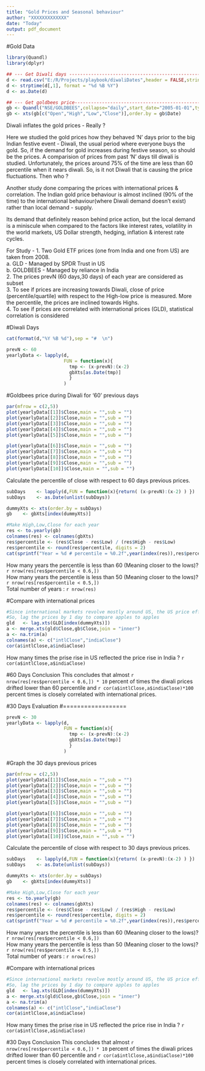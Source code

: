 ```yaml
---
title: "Gold Prices and Seasonal behaviour"
author: "XXXXXXXXXXXXX"
date: "Today"
output: pdf_document
---
```


#Gold Data
```r
library(Quandl)
library(dplyr)

## --- Get Diwali days -----------------------------------------------------------------
d <- read.csv("E:/R/Projects/playbook/diwaliDates",header = FALSE,stringsAsFactors = FALSE)
d <- strptime(d[,1], format = "%d %B %Y")
d <- as.Date(d)

## --- Get goldbees price----------------------------------------------------------------
gb <- Quandl("NSE/GOLDBEES",collapse="daily",start_date="2005-01-01",type="raw")
gb <- xts(gb[c("Open","High","Low","Close")],order.by = gb$Date)
```

Diwali inflates the gold prices - Really ?

Here we studied the gold prices how they behaved 'N' days prior to the big Indian festive event - Diwali, the usual period where everyone buys the gold. So, if the demand for gold increases during festive season, so should be the prices. A comparision of prices from past 'N' days till diwali is studied. Unfortunately, the prices around 75% of the time are less than 60 percentile when it nears diwali. So, is it not Diwali that is causing the price fluctuations. Then who ?

Another study done comparing the prices with international prices & correlation. The Indian gold price behaviour is almost inclined (90% of the time) to the international behaviour(where Diwali demand doesn't exist) rather than local demand - supply. 

Its demand that definitely reason behind price action, but the local demand is a miniscule when compared to the factors like interest rates, volatility in the world markets, US Dollar strength, hedging, inflation & interest rate cycles.

For Study - 
 1. Two Gold ETF prices (one from India and one from US) are taken from 2008.  
    a. GLD - Managed by SPDR Trust in US  
    b. GOLDBEES - Managed by reliance in India  
 2. The prices prevN (60 days,30 days) of each year are considered as subset  
 3. To see if prices are increasing towards Diwali, close of price (percentile/quartile) with respect to the High-low price is measured. More the percentile, the prices are inclined towards Highs.  
 4. To see if prices are correlated with international prices (GLD), statistical correlation is considered  


#Diwali Days 
```r
cat(format(d,"%Y %B %d"),sep = "#  \n")
```

```r
prevN <- 60
yearlyData <- lapply(d,
                     FUN = function(x){
                       tmp <- (x-prevN):(x-2)
                       gbXts[as.Date(tmp)]
                       }
                     )
```

#Goldbees price during Diwali for '60' previous days
```r
par(mfrow = c(2,5))
plot(yearlyData[[1]]$Close,main = "",sub = "")
plot(yearlyData[[2]]$Close,main = "",sub = "")
plot(yearlyData[[3]]$Close,main = "",sub = "")
plot(yearlyData[[4]]$Close,main = "",sub = "")
plot(yearlyData[[5]]$Close,main = "",sub = "")

plot(yearlyData[[6]]$Close,main = "",sub = "")
plot(yearlyData[[7]]$Close,main = "",sub = "")
plot(yearlyData[[8]]$Close,main = "",sub = "")
plot(yearlyData[[9]]$Close,main = "",sub = "")
plot(yearlyData[[10]]$Close,main = "",sub = "")

```

Calculate the percentile of close with respect to 60 days previous prices.
```r
subDays    <- lapply(d,FUN = function(x){return( (x-prevN):(x-2) ) })
subDays    <- as.Date(unlist(subDays))

dummyXts <- xts(order.by = subDays)
gb    <- gbXts[index(dummyXts)]

#Make High,Low,Close for each year
res <- to.yearly(gb)
colnames(res) <- colnames(gbXts)
res$percentile <- (res$Close - res$Low) / (res$High - res$Low)
res$percentile <- round(res$percentile, digits = 2)
cat(sprintf("Year = %d # percentile = %0.2f",year(index(res)),res$percentile),sep = "#  \n  ")
```
    
How many years the percentile is less than 60 (Meaning closer to the lows)? `r nrow(res[res$percentile < 0.6,])`  
How many years the percentile is less than 50 (Meaning closer to the lows)? `r nrow(res[res$percentile < 0.5,])`  
Total number of years : `r nrow(res)`  

#Compare with international prices
```r
#Since international markets revolve mostly around US, the US price effect of today (say 02nd) is reflected on (03rd) of India.
#So, lag the prices by 1 day to compare apples to apples
gld   <- lag.xts(GLD[index(dummyXts)])
a <- merge.xts(gld$Close,gb$Close,join = "inner")
a <- na.trim(a)
colnames(a) <- c("intlClose","indiaClose")
cor(a$intlClose,a$indiaClose)
```
How many times the prise rise in US reflected the price rise in India ? `r cor(a$intlClose,a$indiaClose)`  


#60 Days Conclusion
This concludes that almost `r nrow(res[res$percentile < 0.6,]) * 10`  percent of times the diwali prices drifted lower than 60 percentile and
`r cor(a$intlClose,a$indiaClose)*100`  percent times is closely correlated with international prices.



#30 Days Evaluation
#==================
```r
prevN <- 30
yearlyData <- lapply(d,
                     FUN = function(x){
                       tmp <- (x-prevN):(x-2)
                       gbXts[as.Date(tmp)]
                       }
                     )
```


#Graph the 30 days previous prices
```r
par(mfrow = c(2,5))
plot(yearlyData[[1]]$Close,main = "",sub = "")
plot(yearlyData[[2]]$Close,main = "",sub = "")
plot(yearlyData[[3]]$Close,main = "",sub = "")
plot(yearlyData[[4]]$Close,main = "",sub = "")
plot(yearlyData[[5]]$Close,main = "",sub = "")

plot(yearlyData[[6]]$Close,main = "",sub = "")
plot(yearlyData[[7]]$Close,main = "",sub = "")
plot(yearlyData[[8]]$Close,main = "",sub = "")
plot(yearlyData[[9]]$Close,main = "",sub = "")
plot(yearlyData[[10]]$Close,main = "",sub = "")

```

Calculate the percentile of close with respect to 30 days previous prices.
```r
subDays    <- lapply(d,FUN = function(x){return( (x-prevN):(x-2) ) })
subDays    <- as.Date(unlist(subDays))

dummyXts <- xts(order.by = subDays)
gb    <- gbXts[index(dummyXts)]

#Make High,Low,Close for each year
res <- to.yearly(gb)
colnames(res) <- colnames(gbXts)
res$percentile <- (res$Close - res$Low) / (res$High - res$Low)
res$percentile <- round(res$percentile, digits = 2)
cat(sprintf("Year = %d # percentile = %0.2f",year(index(res)),res$percentile),sep = "#  \n  ")
```
    
How many years the percentile is less than 60 (Meaning closer to the lows)? `r nrow(res[res$percentile < 0.6,])`  
How many years the percentile is less than 50 (Meaning closer to the lows)? `r nrow(res[res$percentile < 0.5,])`  
Total number of years : `r nrow(res)`  


#Compare with international prices
```r
#Since international markets revolve mostly around US, the US price effect of today (say 02nd) is reflected on (03rd) of India.
#So, lag the prices by 1 day to compare apples to apples
gld   <- lag.xts(GLD[index(dummyXts)])
a <- merge.xts(gld$Close,gb$Close,join = "inner")
a <- na.trim(a)
colnames(a) <- c("intlClose","indiaClose")
cor(a$intlClose,a$indiaClose)
```
How many times the prise rise in US reflected the price rise in India ? `r cor(a$intlClose,a$indiaClose)`  


#30 Days Conclusion
This concludes that almost `r nrow(res[res$percentile < 0.6,]) * 10`  percent of times the diwali prices drifted lower than 60 percentile and
`r cor(a$intlClose,a$indiaClose)*100`  percent times is closely correlated with international prices.

